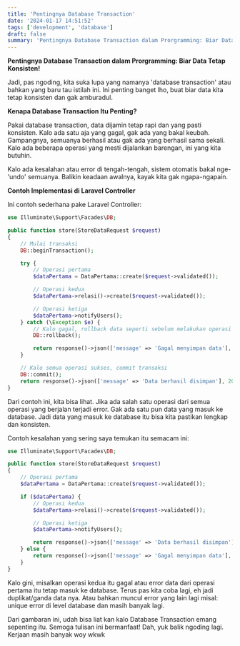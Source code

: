 ```yaml
---
title: 'Pentingnya Database Transaction'
date: '2024-01-17 14:51:52'
tags: ['development', 'database']
draft: false
summary: 'Pentingnya Database Transaction dalam Prorgramming: Biar Data Tetap Konsisten!'
---
```


**Pentingnya Database Transaction dalam Prorgramming: Biar Data Tetap Konsisten!**

Jadi, pas ngoding, kita suka lupa yang namanya 'database transaction' atau bahkan yang baru tau istilah ini. Ini penting banget lho, buat biar data kita tetap konsisten dan gak amburadul.

**Kenapa Database Transaction Itu Penting?**

Pakai database transaction, data dijamin tetap rapi dan yang pasti konsisten. Kalo ada satu aja yang gagal, gak ada yang bakal keubah. Gampangnya, semuanya berhasil atau gak ada yang berhasil sama sekali. Kalo ada beberapa operasi yang mesti dijalankan barengan, ini yang kita butuhin.

Kalo ada kesalahan atau error di tengah-tengah, sistem otomatis bakal nge-'undo' semuanya. Balikin keadaan awalnya, kayak kita gak ngapa-ngapain.

**Contoh Implementasi di Laravel Controller**

Ini contoh sederhana pake Laravel Controller:

```php
use Illuminate\Support\Facades\DB;

public function store(StoreDataRequest $request)
{
    // Mulai transaksi
    DB::beginTransaction();

    try {
        // Operasi pertama
        $dataPertama = DataPertama::create($request->validated());

        // Operasi kedua
        $dataPertama->relasi()->create($request->validated());

        // Operasi ketiga
        $dataPertama->notifyUsers();
    } catch (\Exception $e) {
        // Kalo gagal, rollback data seperti sebelum melakukan operasi
        DB::rollback();

        return response()->json(['message' => 'Gagal menyimpan data'], 500);
    }

    // Kalo semua operasi sukses, commit transaksi
    DB::commit();
    return response()->json(['message' => 'Data berhasil disimpan'], 200);
}
```

Dari contoh ini, kita bisa lihat. Jika ada salah satu operasi dari semua operasi yang berjalan terjadi error. Gak ada satu pun data yang masuk ke database. Jadi data yang masuk ke database itu bisa kita pastikan lengkap dan konsisten.

Contoh kesalahan yang sering saya temukan itu semacam ini:

```php
use Illuminate\Support\Facades\DB;

public function store(StoreDataRequest $request)
{
    // Operasi pertama
    $dataPertama = DataPertama::create($request->validated());

    if ($dataPertama) {
        // Operasi kedua
        $dataPertama->relasi()->create($request->validated());

        // Operasi ketiga
        $dataPertama->notifyUsers();

        return response()->json(['message' => 'Data berhasil disimpan'], 200);
    } else {
        return response()->json(['message' => 'Gagal menyimpan data'], 500);
    }
}
```

Kalo gini, misalkan operasi kedua itu gagal atau error data dari operasi pertama itu tetap masuk ke database. Terus pas kita coba lagi, eh jadi duplikat/ganda data nya. Atau bahkan muncul error yang lain lagi misal: unique error di level database dan masih banyak lagi.

Dari gambaran ini, udah bisa liat kan kalo Database Transaction emang sepenting itu. Semoga tulisan ini bermanfaat! Dah, yuk balik ngoding lagi. Kerjaan masih banyak woy wkwk
